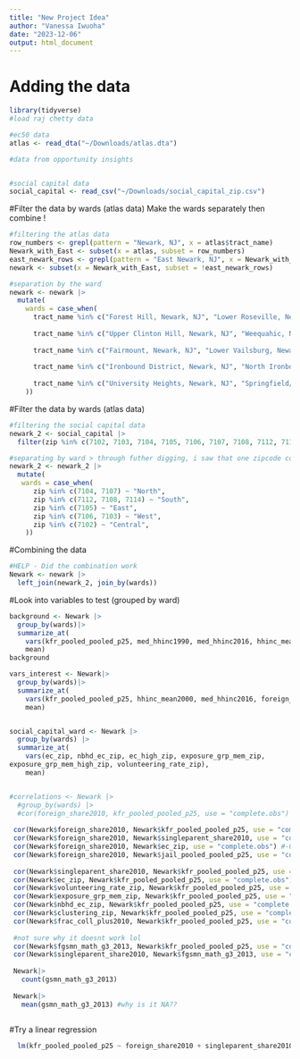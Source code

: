 ```yaml
---
title: "New Project Idea"
author: "Vanessa Iwuoha"
date: "2023-12-06"
output: html_document
---
```


# Adding the data 

```r
library(tidyverse)
#load raj chetty data

#ec50 data 
atlas <- read_dta("~/Downloads/atlas.dta")

#data from opportunity insights


#social capital data
social_capital <- read_csv("~/Downloads/social_capital_zip.csv")

```


#Filter the data by wards (atlas data)
Make the wards separately then combine !
```r
#filtering the atlas data 
row_numbers <- grepl(pattern = "Newark, NJ", x = atlas$tract_name)
Newark_with_East <- subset(x = atlas, subset = row_numbers)
east_newark_rows <- grepl(pattern = "East Newark, NJ", x = Newark_with_East$tract_name)
newark <- subset(x = Newark_with_East, subset = !east_newark_rows)

#separation by the ward
newark <- newark |>
  mutate(
    wards = case_when(
      tract_name %in% c("Forest Hill, Newark, NJ", "Lower Roseville, Newark, NJ", "Upper Roseville, Newark, NJ", "Mount Pleasant/Lower Broadway, Newark, NJ", "North Broadway, Newark, NJ", "Seventh Avenue, Newark, NJ") ~ "North",
      
      tract_name %in% c("Upper Clinton Hill, Newark, NJ", "Weequahic, Newark, NJ", "Dayton/Weequahic Park, Newark, NJ", "South Broad Street, Newark, NJ") ~ "South",
      
      tract_name %in% c("Fairmount, Newark, NJ", "Lower Vailsburg, Newark, NJ", "Upper Vailsburg, Newark, NJ", "West Side, Newark, NJ") ~ "West",
      
      tract_name %in% c("Ironbound District, Newark, NJ", "North Ironbound, Newark, NJ") ~ "East",
      
      tract_name %in% c("University Heights, Newark, NJ", "Springfield/Belmont, Newark, NJ", "Central Business District, Newark, NJ", "University Heights, Newark, NJ") ~ "Central", 
    ))

```


#Filter the data by wards (atlas data)

```r
#filtering the social capital data
newark_2 <- social_capital |>
  filter(zip %in% c(7102, 7103, 7104, 7105, 7106, 7107, 7108, 7112, 7114))

#separating by ward > through futher digging, i saw that one zipcode could contain many neighborhoods
newark_2 <- newark_2 |>
  mutate(
   wards = case_when( 
      zip %in% c(7104, 7107) ~ "North",
      zip %in% c(7112, 7108, 7114) ~ "South",
      zip %in% c(7105) ~ "East",
      zip %in% c(7106, 7103) ~ "West",
      zip %in% c(7102) ~ "Central",
    ))
```

#Combining the data 

```r
#HELP - Did the combination work
Newark <- newark |>
  left_join(newark_2, join_by(wards))
```

#Look into variables to test (grouped by ward)

```r
background <- Newark |>
  group_by(wards)|>
  summarize_at(
    vars(kfr_pooled_pooled_p25, med_hhinc1990, med_hhinc2016, hhinc_mean2000, frac_coll_plus2000, frac_coll_plus2010, foreign_share2010, share_black2010, share_hisp2010, share_white2010, gsmn_math_g3_2013, singleparent_share1990, singleparent_share2000, singleparent_share2010, emp2000, popdensity2000, popdensity2010, jail_pooled_pooled_p25 ),
    mean)
background

vars_interest <- Newark|>
  group_by(wards)|>
  summarize_at(
    vars(kfr_pooled_pooled_p25, hhinc_mean2000, med_hhinc2016, foreign_share2010, share_black2010, share_hisp2010, share_white2010,frac_coll_plus2010,singleparent_share2010, gsmn_math_g3_2013, emp2000,popdensity2010),
    mean)


social_capital_ward <- Newark |>
  group_by(wards) |>
  summarize_at(
    vars(ec_zip, nbhd_ec_zip, ec_high_zip, exposure_grp_mem_zip, 
exposure_grp_mem_high_zip, volunteering_rate_zip),
    mean)


#correlations <- Newark |>
  #group_by(wards) |>
  #cor(foreign_share2010, kfr_pooled_pooled_p25, use = "complete.obs")
  
 cor(Newark$foreign_share2010, Newark$kfr_pooled_pooled_p25, use = "complete.obs") #0.8285084
 cor(Newark$foreign_share2010, Newark$singleparent_share2010, use = "complete.obs") #-0.5843314
 cor(Newark$foreign_share2010, Newark$ec_zip, use = "complete.obs") #-0.2888062
 cor(Newark$foreign_share2010, Newark$jail_pooled_pooled_p25, use = "complete.obs") #-0.5725961
 
 cor(Newark$singleparent_share2010, Newark$kfr_pooled_pooled_p25, use = "complete.obs") #-0.6393986
 cor(Newark$ec_zip, Newark$kfr_pooled_pooled_p25, use = "complete.obs") #-0.359715
 cor(Newark$volunteering_rate_zip, Newark$kfr_pooled_pooled_p25, use = "complete.obs") #-0.3386356
 cor(Newark$exposure_grp_mem_zip, Newark$kfr_pooled_pooled_p25, use = "complete.obs") #-0.5087451
 cor(Newark$nbhd_ec_zip, Newark$kfr_pooled_pooled_p25, use = "complete.obs") #-0.3311841
 cor(Newark$clustering_zip, Newark$kfr_pooled_pooled_p25, use = "complete.obs") #0.4364739
 cor(Newark$frac_coll_plus2010, Newark$kfr_pooled_pooled_p25, use = "complete.obs") #0.003872987
 
 #not sure why it doesnt work lol
 cor(Newark$fgsmn_math_g3_2013, Newark$kfr_pooled_pooled_p25, use = "complete.obs")
 cor(Newark$singleparent_share2010, Newark$fgsmn_math_g3_2013, use = "complete.obs")
 
 Newark|>
   count(gsmn_math_g3_2013)
 
 Newark|>
   mean(gsmn_math_g3_2013) #why is it NA??
 
```

#Try a linear regression

```r

  lm(kfr_pooled_pooled_p25 ~ foreign_share2010 + singleparent_share2010, Data = Newark )
  
```

